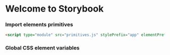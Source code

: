 
<Meta title="Primitives/Introduction" />

# Welcome to Storybook

### Import elements primitives

```html
<script type="module" src="primitives.js" stylePrefix="app" elementPrefix="app"></script>
```

### Global CSS element variables

<GlobalCSS />

